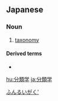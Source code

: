 {{also|分类学|分類學}}
==Japanese==
{{ja-kanjitab|ぶん|るい|がく|yomi=o}}

===Noun===
{{wikipedia|lang=ja}}
{{ja-noun|ぶんるいがく}}

# [[taxonomy]]

====Derived terms====
* {{l|ja|分類学者}}

[[Category:ja:Taxonomy|ふんるいがく']]

[[hu:分類学]]
[[ja:分類学]]